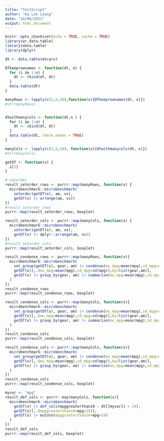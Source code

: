 ```yaml
---
title: "TestScript"
author: "Ka Lok Leung"
date: "24/08/2021"
output: html_document
---
```


```r
knitr::opts_chunk$set(echo = TRUE, cache = TRUE)
library(wr.data.table)
library(data.table)
library(dplyr)
```

```r
dt <- data.table(mtcars)

DTkeeprownames <- function(dt, n) {
  for (i in 1:n) {
    dt <- rbind(dt, dt)
  }
  data.table(dt)
}

manyRows <- lapply(c(2,5,10),function(x){DTkeeprownames(dt, x)})
#str(manyRows)


dtwithmanycols <- function(dt,n ) {
  for (i in 1:n) {
    dt <- cbind(dt, dt)
  }
  data.table(dt, check.names = TRUE)
}

manyCols <- lapply(c(2,5,10), function(x){dtwithmanycols(dt, x)})
#str(manyCols)

getDT <- function(x) {
  x[1]
}
```

```r
# setorder
result_setorder_rows <- purrr::map(manyRows, function(x) {
  microbenchmark::microbenchmark(
    setorder(getDT(x), am, vs),
    getDT(x) |> arrange(am, vs))
})
#result_setorder_rows
purrr::map(result_setorder_rows, boxplot)
```

```r
result_setorder_cols <- purrr::map(manyCols, function(x) {
  microbenchmark::microbenchmark(
    setorder(getDT(x), am, vs),
    getDT(x) |> dplyr::arrange(am, vs))
})
#result_setorder_cols
purrr::map(result_setorder_cols, boxplot)
```

```r
result_condense_rows <- purrr::map(manyRows, function(x){
  microbenchmark::microbenchmark(
    set_group(getDT(x), gear, am) |> condense(mu_mpg=mean(mpg),sd_mpg=sd(mpg)),
    getDT(x)[,.(mu_mpg=mean(mpg),sd_mpg=sd(mpg)),by=list(gear,am)],
    getDT(x) |> group_by(gear, am) |> summarise(mu_mpg=mean(mpg),sd_mpg=sd(mpg), .groups="drop")
  )
})
result_condense_rows
purrr::map(result_condense_rows, boxplot)
```

```r
result_condense_cols <- purrr::map(manyCols, function(x){
  microbenchmark::microbenchmark(
    set_group(getDT(x), gear, am) |> condense(mu_mpg=mean(mpg),sd_mpg=sd(mpg)),
    getDT(x)[,.(mu_mpg=mean(mpg),sd_mpg=sd(mpg)),by=list(gear,am)],
    getDT(x) |> group_by(gear, am) |> summarise(mu_mpg=mean(mpg),sd_mpg=sd(mpg), .groups="drop")
  )
})
result_condense_cols
purrr::map(result_condense_cols, boxplot)
```

```r
result_condense_cols <- purrr::map(manyCols, function(x){
  microbenchmark::microbenchmark(
    set_group(getDT(x), gear, am) |> condense(mu_mpg=mean(mpg),sd_mpg=sd(mpg)),
    getDT(x)[,.(mu_mpg=mean(mpg),sd_mpg=sd(mpg)),by=list(gear,am)],
    getDT(x) |> group_by(gear, am) |> summarise(mu_mpg=mean(mpg),sd_mpg=sd(mpg), .groups="drop")
  )
})
result_condense_cols
purrr::map(result_condense_cols, boxplot)
```

```r
myvar <- "mpg"
result_def_cols <- purrr::map(manyCols, function(x){
  microbenchmark::microbenchmark(
    getDT(x) |> def_cols(mpggreaterthan19 ~ dt[[myvar]] > 19),
    getDT(x)[,.(mpggreaterthan19=mpg>19)],
    getDT(x) |> mutate(mpggreaterthan19=mpg>19)
  )
})
result_def_cols
purrr::map(result_def_cols, boxplot)
```
